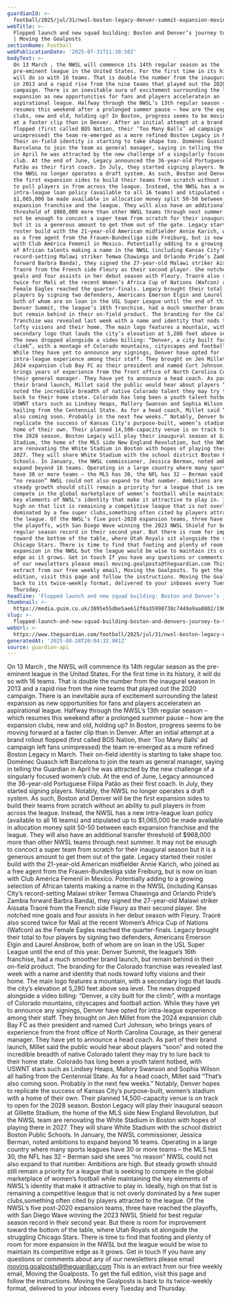 ```yaml
---
guardianId: >-
  football/2025/jul/31/nwsl-boston-legacy-denver-summit-expansion-moving-the-goalposts
webTitle: >-
  Flopped launch and new squad building: Boston and Denver’s journey to the NWSL
  | Moving the Goalposts
sectionName: Football
webPublicationDate: '2025-07-31T11:38:50Z'
bodyText: >-
  On 13 March , the NWSL will commence its 14th regular season as the
  pre-eminent league in the United States. For the first time in its history, it
  will do so with 16 teams. That is double the number from the inaugural season
  in 2013 and a rapid rise from the nine teams that played out the 2020
  campaign. There is an inevitable aura of excitement surrounding the latest
  expansion as new opportunities for fans and players acceleratein an
  aspirational league. Halfway through the NWSL’s 13th regular season – which
  resumes this weekend after a prolonged summer pause – how are the expansion
  clubs, new and old, holding up? In Boston, progress seems to be moving forward
  at a faster clip than in Denver. After an initial attempt at a brand rollout
  flopped (first called BOS Nation, their ‘Too Many Balls’ ad campaign left fans
  unimpressed) the team re-emerged as a more refined Boston Legacy in March.
  Their on-field identity is starting to take shape too. Doménec Guasch left
  Barcelona to join the team as general manager, saying in telling the Guardian
  in April he was attracted by the new challenge of a singularly focused women’s
  club. At the end of June, Legacy announced the 36-year-old Portuguese Filipa
  Patão as their first coach. In July, they started signing players. Notably,
  the NWSL no longer operates a draft system. As such, Boston and Denver will be
  the first expansion sides to build their teams from scratch without an ability
  to pull players in from across the league. Instead, the NWSL has a new
  intra-league loan policy (available to all 16 teams) and stipulated up to
  $1,065,000 be made available in allocation money split 50-50 between each
  expansion franchise and the league. They will also have an additional transfer
  threshold of $968,000 more than other NWSL teams through next summer. It may
  not be enough to concoct a super team from scratch for their inaugural season
  but it is a generous amount to get them out of the gate. Legacy started their
  roster build with the 21-year-old American midfielder Annie Karich, who joined
  as a free agent from the Frauen-Bundesliga side Freiburg, but is now on loan
  with Club América Femenil in Mexico. Potentially adding to a growing selection
  of African talents making a name in the NWSL (including Kansas City’s
  record-setting Malawi striker Temwa Chawinga and Orlando Pride’s Zambia
  forward Barbra Banda), they signed the 27-year-old Malawi striker Aissata
  Traoré from the French side Fleury as their second player. She notched nine
  goals and four assists in her debut season with Fleury. Traoré also scored
  twice for Mali at the recent Women’s Africa Cup of Nations (Wafcon) as the
  Female Eagles reached the quarter-finals. Legacy brought their total to four
  players by signing two defenders, Americans Emerson Elgin and Laurel Ansbrow,
  both of whom are on loan in the USL Super League until the end of this year.
  Denver Summit, the league’s 16th franchise, had a much smoother brand launch,
  but remain behind in their on-field product. The branding for the Colorado
  franchise was revealed last week with a name and identity that nods toward
  lofty visions and their home. The main logo features a mountain, with a
  secondary logo that lauds the city’s elevation at 5,280 feet above sea level.
  The news dropped alongside a video billing: “Denver, a city built for the
  climb”, with a montage of Colorado mountains, cityscapes and football action.
  While they have yet to announce any signings, Denver have opted for
  intra-league experience among their staff. They brought on Jen Millet from the
  2024 expansion club Bay FC as their president and named Curt Johnson, who
  brings years of experience from the front office of North Carolina Courage, as
  their general manager. They have yet to announce a head coach. As part of
  their brand launch, Millet said the public would hear about players “soon” and
  noted the incredible breadth of native Colorado talent they may try to lure
  back to their home state. Colorado has long been a youth talent hotbed, with
  USWNT stars such as Lindsey Heaps, Mallory Swanson and Sophia Wilson all
  hailing from the Centennial State. As for a head coach, Millet said “That’s
  also coming soon. Probably in the next few weeks.” Notably, Denver hopes to
  replicate the success of Kansas City’s purpose-built, women’s stadium with a
  home of their own. Their planned 14,500-capacity venue is on track to open for
  the 2028 season. Boston Legacy will play their inaugural season at Gillette
  Stadium, the home of the MLS side New England Revolution, but the NWSL team
  are renovating the White Stadium in Boston with hopes of playing there in
  2027. They will share White Stadium with the school district Boston Public
  Schools. In January, the NWSL commissioner, Jessica Berman, noted ambitions to
  expand beyond 16 teams. Operating in a large country where many sports leagues
  have 30 or more teams – the MLS has 30, the NFL has 32 – Berman said she sees
  “no reason” NWSL could not also expand to that number. Ambitions are high. But
  steady growth should still remain a priority for a league that is seeking to
  compete in the global marketplace of women’s football while maintaining the
  key elements of NWSL’s identity that make it attractive to play in. Ideally,
  high on that list is remaining a competitive league that is not overly
  dominated by a few super clubs,something often cited by players attracted to
  the league. Of the NWSL’s five post-2020 expansion teams, three have reached
  the playoffs, with San Diego Wave winning the 2023 NWSL Shield for best
  regular season record in their second year. But there is room for improvement
  toward the bottom of the table, where Utah Royals sit alongside the struggling
  Chicago Stars. There is time to find that footing and plenty of room for more
  expansion in the NWSL but the league would be wise to maintain its competitive
  edge as it grows. Get in touch If you have any questions or comments about any
  of our newsletters please email moving.goalposts@theguardian.com This is an
  extract from our free weekly email, Moving the Goalposts. To get the full
  edition, visit this page and follow the instructions. Moving the Goalposts is
  back to its twice-weekly format, delivered to your inboxes every Tuesday and
  Thursday.
headline: 'Flopped launch and new squad building: Boston and Denver’s journey to the NWSL'
thumbnail: >-
  https://media.guim.co.uk/3895e55dbe5ae612f0a35998738c7449a9aa8802/190_19_2822_2257/500.jpg
slug: >-
  flopped-launch-and-new-squad-building-boston-and-denvers-journey-to-the-nwsl-or-moving-the-goalposts
webUrl: >-
  https://www.theguardian.com/football/2025/jul/31/nwsl-boston-legacy-denver-summit-expansion-moving-the-goalposts
generatedAt: '2025-08-28T20:04:32.901Z'
source: guardian-api
---
```

On 13 March , the NWSL will commence its 14th regular season as the pre-eminent league in the United States. For the first time in its history, it will do so with 16 teams. That is double the number from the inaugural season in 2013 and a rapid rise from the nine teams that played out the 2020 campaign. There is an inevitable aura of excitement surrounding the latest expansion as new opportunities for fans and players acceleratein an aspirational league. Halfway through the NWSL’s 13th regular season – which resumes this weekend after a prolonged summer pause – how are the expansion clubs, new and old, holding up? In Boston, progress seems to be moving forward at a faster clip than in Denver. After an initial attempt at a brand rollout flopped (first called BOS Nation, their ‘Too Many Balls’ ad campaign left fans unimpressed) the team re-emerged as a more refined Boston Legacy in March. Their on-field identity is starting to take shape too. Doménec Guasch left Barcelona to join the team as general manager, saying in telling the Guardian in April he was attracted by the new challenge of a singularly focused women’s club. At the end of June, Legacy announced the 36-year-old Portuguese Filipa Patão as their first coach. In July, they started signing players. Notably, the NWSL no longer operates a draft system. As such, Boston and Denver will be the first expansion sides to build their teams from scratch without an ability to pull players in from across the league. Instead, the NWSL has a new intra-league loan policy (available to all 16 teams) and stipulated up to $1,065,000 be made available in allocation money split 50-50 between each expansion franchise and the league. They will also have an additional transfer threshold of $968,000 more than other NWSL teams through next summer. It may not be enough to concoct a super team from scratch for their inaugural season but it is a generous amount to get them out of the gate. Legacy started their roster build with the 21-year-old American midfielder Annie Karich, who joined as a free agent from the Frauen-Bundesliga side Freiburg, but is now on loan with Club América Femenil in Mexico. Potentially adding to a growing selection of African talents making a name in the NWSL (including Kansas City’s record-setting Malawi striker Temwa Chawinga and Orlando Pride’s Zambia forward Barbra Banda), they signed the 27-year-old Malawi striker Aissata Traoré from the French side Fleury as their second player. She notched nine goals and four assists in her debut season with Fleury. Traoré also scored twice for Mali at the recent Women’s Africa Cup of Nations (Wafcon) as the Female Eagles reached the quarter-finals. Legacy brought their total to four players by signing two defenders, Americans Emerson Elgin and Laurel Ansbrow, both of whom are on loan in the USL Super League until the end of this year. Denver Summit, the league’s 16th franchise, had a much smoother brand launch, but remain behind in their on-field product. The branding for the Colorado franchise was revealed last week with a name and identity that nods toward lofty visions and their home. The main logo features a mountain, with a secondary logo that lauds the city’s elevation at 5,280 feet above sea level. The news dropped alongside a video billing: “Denver, a city built for the climb”, with a montage of Colorado mountains, cityscapes and football action. While they have yet to announce any signings, Denver have opted for intra-league experience among their staff. They brought on Jen Millet from the 2024 expansion club Bay FC as their president and named Curt Johnson, who brings years of experience from the front office of North Carolina Courage, as their general manager. They have yet to announce a head coach. As part of their brand launch, Millet said the public would hear about players “soon” and noted the incredible breadth of native Colorado talent they may try to lure back to their home state. Colorado has long been a youth talent hotbed, with USWNT stars such as Lindsey Heaps, Mallory Swanson and Sophia Wilson all hailing from the Centennial State. As for a head coach, Millet said “That’s also coming soon. Probably in the next few weeks.” Notably, Denver hopes to replicate the success of Kansas City’s purpose-built, women’s stadium with a home of their own. Their planned 14,500-capacity venue is on track to open for the 2028 season. Boston Legacy will play their inaugural season at Gillette Stadium, the home of the MLS side New England Revolution, but the NWSL team are renovating the White Stadium in Boston with hopes of playing there in 2027. They will share White Stadium with the school district Boston Public Schools. In January, the NWSL commissioner, Jessica Berman, noted ambitions to expand beyond 16 teams. Operating in a large country where many sports leagues have 30 or more teams – the MLS has 30, the NFL has 32 – Berman said she sees “no reason” NWSL could not also expand to that number. Ambitions are high. But steady growth should still remain a priority for a league that is seeking to compete in the global marketplace of women’s football while maintaining the key elements of NWSL’s identity that make it attractive to play in. Ideally, high on that list is remaining a competitive league that is not overly dominated by a few super clubs,something often cited by players attracted to the league. Of the NWSL’s five post-2020 expansion teams, three have reached the playoffs, with San Diego Wave winning the 2023 NWSL Shield for best regular season record in their second year. But there is room for improvement toward the bottom of the table, where Utah Royals sit alongside the struggling Chicago Stars. There is time to find that footing and plenty of room for more expansion in the NWSL but the league would be wise to maintain its competitive edge as it grows. Get in touch If you have any questions or comments about any of our newsletters please email moving.goalposts@theguardian.com This is an extract from our free weekly email, Moving the Goalposts. To get the full edition, visit this page and follow the instructions. Moving the Goalposts is back to its twice-weekly format, delivered to your inboxes every Tuesday and Thursday.
